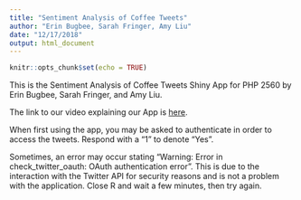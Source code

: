 ```yaml
---
title: "Sentiment Analysis of Coffee Tweets"
author: "Erin Bugbee, Sarah Fringer, Amy Liu"
date: "12/17/2018"
output: html_document
---
```


```r
knitr::opts_chunk$set(echo = TRUE)
```

This is the Sentiment Analysis of Coffee Tweets Shiny App for PHP 2560 by Erin Bugbee, Sarah Fringer, and Amy Liu.

The link to our video explaining our App is [here](https://www.youtube.com/watch?v=V560emQMtpw&feature=youtu.be).

When first using the app, you may be asked to authenticate in order to access the tweets. Respond with a "1" to denote "Yes".

Sometimes, an error may occur stating "Warning: Error in check_twitter_oauth: OAuth authentication error". This is due to the interaction with the Twitter API for security reasons and is not a problem with the application. Close R and wait a few minutes, then try again.
